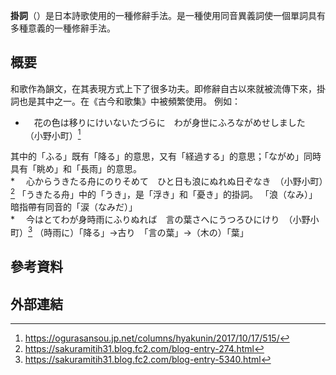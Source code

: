 '''掛詞'''（{{lang-ja|かけことば}}）是日本詩歌使用的一種修辭手法。是一種使用同音異義詞使一個單詞具有多種意義的一種修辭手法。

== 概要 ==
和歌作為韻文，在其表現方式上下了很多功夫。即修辭自古以來就被流傳下來，掛詞也是其中之一。在《古今和歌集》中被頻繁使用。
例如：
* 　花の色は移りにけいないたづらに　わが身世にふろながめせしました　（小野小町）<ref>https://ogurasansou.jp.net/columns/hyakunin/2017/10/17/515/</ref>
其中的「ふる」既有「降る」的意思，又有「経過する」的意思；「ながめ」同時具有「眺め」和「長雨」的意思。<br>
* 　心からうきたる舟にのりそめて　ひと日も浪にぬれぬ日ぞなき　（小野小町）<ref>https://sakuramitih31.blog.fc2.com/blog-entry-274.html</ref>
「うきたる舟」中的「うき」，是「浮き」和「憂き」的掛詞。
「浪（なみ）」暗指帶有同音的「涙（なみだ）」<br>
* 　今はとてわが身時雨にふりぬれば　言の葉さへにうつろひにけり　（小野小町）<ref>https://sakuramitih31.blog.fc2.com/blog-entry-5340.html</ref>
（時雨に）「降る」→古り　「言の葉」→（木の）「葉」

== 參考資料 ==
{{Reflist|2}}

== 外部連結 ==